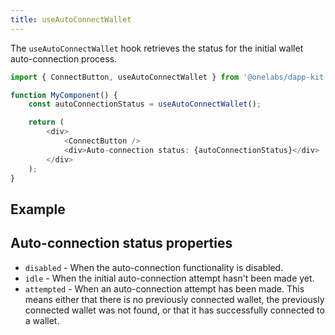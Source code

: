 ```yaml
---
title: useAutoConnectWallet
---
```



The `useAutoConnectWallet` hook retrieves the status for the initial wallet auto-connection process.

```ts
import { ConnectButton, useAutoConnectWallet } from '@onelabs/dapp-kit';

function MyComponent() {
	const autoConnectionStatus = useAutoConnectWallet();

	return (
		<div>
			<ConnectButton />
			<div>Auto-connection status: {autoConnectionStatus}</div>
		</div>
	);
}
```

## Example

<UseAutoConnectionStatusExample />

## Auto-connection status properties

- `disabled` - When the auto-connection functionality is disabled.
- `idle` - When the initial auto-connection attempt hasn't been made yet.
- `attempted` - When an auto-connection attempt has been made. This means either that there is no
  previously connected wallet, the previously connected wallet was not found, or that it has
  successfully connected to a wallet.
